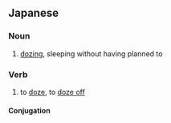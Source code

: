 ==Japanese==
{{ja-kanjitab|転|寝}}

===Noun===
{{ja-noun|うたたね|kyu=轉寢}}

# [[dozing]], sleeping without having planned to

===Verb===
{{ja-verb-suru|うたたね|kyu=轉寢}}

# to [[doze]], to [[doze off]]

====Conjugation====
{{ja-suru|うたたね}}